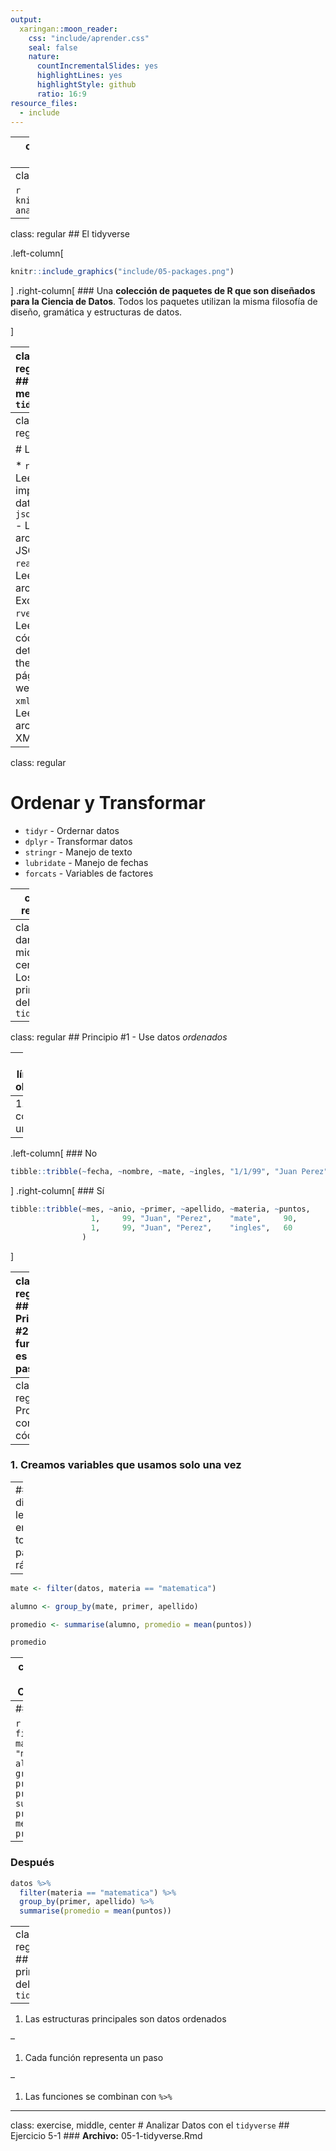 ```yaml
---
output:
  xaringan::moon_reader:
    css: "include/aprender.css"
    seal: false
    nature:
      countIncrementalSlides: yes
      highlightLines: yes
      highlightStyle: github
      ratio: 16:9
resource_files:
  - include
---
```

---
class: title-slide, middle, center
# Analizar Datos

---
class: regular
# Pasos del análisis 

```r
knitr::include_graphics("include/05-analysis-steps.png")
```

---
class: regular
## El tidyverse

.left-column[
```r
knitr::include_graphics("include/05-packages.png")
```
]
.right-column[
### Una **colección de paquetes de R que son diseñados para la Ciencia de Datos**. Todos los paquetes utilizan la misma filosofía de diseño, gramática y estructuras de datos.

]

---
class: regular
## La meta del `tidyverse`

.left-column[
```r
knitr::include_graphics("include/05-meta-tidyverse.png")
```
]
.right-column[
### Resolver problemas complicados mediante la combinación de diferentes piezas que son consistentes unas con otras.
]

---
class: regular

# Leér

* `readr` - Leér o importar datos
* `jsonlite` - Leér archivos JSON
* `readxl` - Leér archivos Excel
* `rvest` - Leér el código detras the una página web
* `xml2` - Leér archivos XML

---
class: regular

# Ordenar y Transformar

* `tidyr` - Ordernar datos
* `dplyr` - Transformar datos
* `stringr` - Manejo de texto
* `lubridate` - Manejo de fechas
* `forcats` - Variables de factores

---
class: regular

# Visualizar

* `ggplot2` - Visualizar datos

# Programar

* `purrr` - Programación funcional

---
class: dark, middle, center
# Los principios del `tidyverse`

---
class: regular
## Principio #1 - Use datos *ordenados*

--
1. Cada línea es una observación

--
1. Cada columna es una variable

--

.left-column[
### No
```r
tibble::tribble(~fecha, ~nombre, ~mate, ~ingles, "1/1/99", "Juan Perez", 90, 60)
```
]
.right-column[
### Sí
```r
tibble::tribble(~mes, ~anio, ~primer, ~apellido, ~materia, ~puntos,
                  1,     99, "Juan", "Perez",    "mate",     90,
                  1,     99, "Juan", "Perez",    "ingles",   60
                )
```
]

---
class: regular
## Principio #2 – Cada función es un paso

.left-column[
#### Seleccione las calificaciones de Matemática 

#### Agrupa por cada primer nombre y apellido

#### Calcule el promedio de las calificationes 

#### Imprime los resultados 
]

.right-column[
 
 
`mate <- filter(datos, materia == "matematica")`

`alumno <- group_by(mate, primer, apellido)`

`promedio <- summarise(alumno, promedio = mean(puntos))`

`promedio`
]

---
class: regular
## Problemas con el código

--
### 1. Creamos variables que usamos solo una vez

--
### 2. Es difícil de leer, y entender, todo los pasos rápidamente.

--

 ```r
mate <- filter(datos, materia == "matematica")

alumno <- group_by(mate, primer, apellido)

promedio <- summarise(alumno, promedio = mean(puntos))

promedio
```

---
class: regular
## Principio #3 - Combine con `%>%`

--
### Antes

 ```r
mate <- filter(datos, materia == "matematica")
alumno <- group_by(mate, primer, apellido)
promedio <- summarise(alumno, promedio = mean(puntos))
promedio
```

--
### Después

```r
datos %>%
  filter(materia == "matematica") %>%
  group_by(primer, apellido) %>%
  summarise(promedio = mean(puntos))
```

---
class: regular
## Los principios del `tidyverse`

--

1. Las estructuras principales son datos ordenados

--

1. Cada función representa un paso

--

1. Las funciones se combinan con `%>%`

---
class: exercise, middle, center
# Analizar Datos con el `tidyverse`
## Ejercicio 5-1
### **Archivo:** 05-1-tidyverse.Rmd
